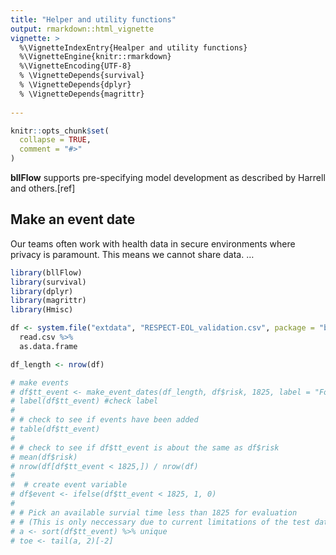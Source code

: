 ```yaml
---
title: "Helper and utility functions"
output: rmarkdown::html_vignette
vignette: >
  %\VignetteIndexEntry{Healper and utility functions}
  %\VignetteEngine{knitr::rmarkdown}
  %\VignetteEncoding{UTF-8}
  % \VignetteDepends{survival}
  % \VignetteDepends{dplyr}
  % \VignetteDepends{magrittr}
  
---
```

  
```r
knitr::opts_chunk$set(
  collapse = TRUE,
  comment = "#>"
)
```
**bllFlow** supports pre-specifying model development as described by Harrell 
and others.[ref]


## Make an event date
Our teams often work with health data in secure environments where privacy is 
paramount. This means we cannot share data. ...
```r
library(bllFlow)
library(survival)
library(dplyr)
library(magrittr)
library(Hmisc)

df <- system.file("extdata", "RESPECT-EOL_validation.csv", package = "bllFlow") %>%
  read.csv %>%
  as.data.frame

df_length <- nrow(df)

# make events
# df$tt_event <- make_event_dates(df_length, df$risk, 1825, label = "FollowUp", units = 'days')
# label(df$tt_event) #check label
# 
# # check to see if events have been added
# table(df$tt_event)
# 
# # check to see if df$tt_event is about the same as df$risk
# mean(df$risk)
# nrow(df[df$tt_event < 1825,]) / nrow(df)
# 
#  # create event variable
# df$event <- ifelse(df$tt_event < 1825, 1, 0)
# 
# # Pick an available survial time less than 1825 for evaluation
# # (This is only neccessary due to current limitations of the test dataset)
# a <- sort(df$tt_event) %>% unique
# toe <- tail(a, 2)[-2]
```